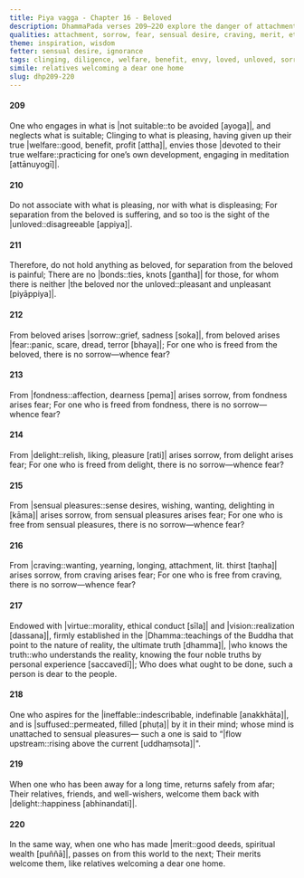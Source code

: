 ```yaml
---
title: Piya vagga - Chapter 16 - Beloved
description: DhammaPada verses 209–220 explore the danger of attachment to what is pleasing, how sorrow and fear arise from the beloved, fondness, delight, sensual pleasures, and craving, who is dear to the people, who flows upstream, and on the importance of merit.
qualities: attachment, sorrow, fear, sensual desire, craving, merit, ethical conduct
theme: inspiration, wisdom
fetter: sensual desire, ignorance
tags: clinging, diligence, welfare, benefit, envy, loved, unloved, sorrow, fear, fondness, delight, sensual desire, sensual pleasures, craving, virtue, ethical conduct, vision, truth, aspiration, Nibbāna, relatives, friends, merit, death, dhp
simile: relatives welcoming a dear one home
slug: dhp209-220
---
```


#### 209

One who engages in what is |not suitable::to be avoided [ayoga]|,
and neglects what is suitable;
Clinging to what is pleasing, having given up their true |welfare::good, benefit, profit [attha]|,
envies those |devoted to their true welfare::practicing for one’s own development, engaging in meditation [attānuyogī]|.

#### 210

Do not associate with what is pleasing,
nor with what is displeasing;
For separation from the beloved is suffering,
and so too is the sight of the |unloved::disagreeable [appiya]|.

#### 211

Therefore, do not hold anything as beloved,
for separation from the beloved is painful;
There are no |bonds::ties, knots [gantha]| for those,
for whom there is neither |the beloved nor the unloved::pleasant and unpleasant [piyāppiya]|.

#### 212

From beloved arises |sorrow::grief, sadness [soka]|,
from beloved arises |fear::panic, scare, dread, terror [bhaya]|;
For one who is freed from the beloved,
there is no sorrow—whence fear?

#### 213

From |fondness::affection, dearness [pema]| arises sorrow,
from fondness arises fear;
For one who is freed from fondness,
there is no sorrow—whence fear?

#### 214

From |delight::relish, liking, pleasure [rati]| arises sorrow,
from delight arises fear;
For one who is freed from delight,
there is no sorrow—whence fear?

#### 215

From |sensual pleasures::sense desires, wishing, wanting, delighting in [kāma]| arises sorrow,
from sensual pleasures arises fear;
For one who is free from sensual pleasures,
there is no sorrow—whence fear?

#### 216

From |craving::wanting, yearning, longing, attachment, lit. thirst [taṇha]| arises sorrow,
from craving arises fear;
For one who is free from craving,
there is no sorrow—whence fear? 

#### 217

Endowed with |virtue::morality, ethical conduct [sīla]| and |vision::realization [dassana]|,
firmly established in the |Dhamma::teachings of the Buddha that point to the nature of reality, the ultimate truth [dhamma]|, |who knows the truth::who understands the reality, knowing the four noble truths by personal experience [saccavedī]|;
Who does what ought to be done,
such a person is dear to the people.

#### 218

One who aspires for the |ineffable::indescribable, indefinable [anakkhāta]|,
and is |suffused::permeated, filled [phuṭa]| by it in their mind;
whose mind is unattached to sensual pleasures—
such a one is said to “|flow upstream::rising above the current [uddhaṃsota]|".

#### 219

When one who has been away for a long time,
returns safely from afar;
Their relatives, friends, and well-wishers,
welcome them back with |delight::happiness [abhinandati]|.

#### 220

In the same way, when one who has made |merit::good deeds, spiritual wealth [puññā]|,
passes on from this world to the next;
Their merits welcome them,
like relatives welcoming a dear one home.